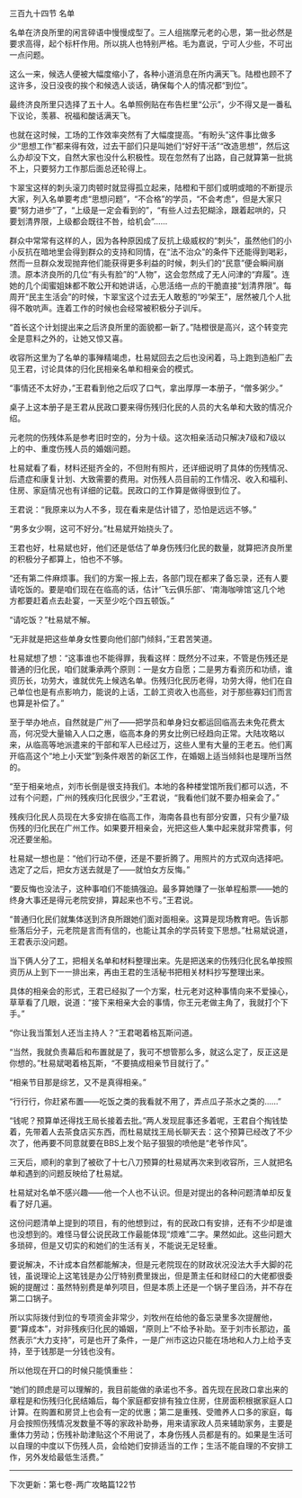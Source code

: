 

三百九十四节 名单

名单在济良所里的闲言碎语中慢慢成型了。三人组揣摩元老的心思，第一批必然是要求高得，起个标杆作用。所以挑人也特别严格。毛为嘉说，宁可人少些，不可出一点问题。

这么一来，候选人便被大幅度缩小了，各种小道消息在所内满天飞。陆橙也顾不了这许多，没日没夜的挨个和候选人谈话，确保每个人的情况都“到位”。

最终济良所里只选择了五十人。名单照例贴在布告栏里“公示”，少不得又是一番私下议论，羡慕、祝福和酸话满天飞。

也就在这时候，工场的工作效率突然有了大幅度提高。“有盼头”这件事比做多少“思想工作”都来得有效，过去干部们只是叫她们“好好干活”“改造思想”，然后这么办却没下文，自然大家也没什么积极性。现在忽然有了出路，自己就算第一批挑不上，只要努力工作那后面总还轮得上。

卞翠宝这样的刺头滚刀肉顿时就显得孤立起来，陆橙和干部们或明或暗的不断提示大家，列入名单要考虑“思想问题”，“不合格”的学员，“不会考虑”，但是大家只要“努力进步”了，“上级是一定会看到的”，“有些人过去犯糊涂，跟着起哄的，只要划清界限，上级都会既往不咎，给机会”……

群众中常常有这样的人，因为各种原因成了反抗上级威权的“刺头”，虽然他们的小小反抗在暗地里会得到群众的支持和同情，在“法不治众”的条件下还能得到喝彩，然而一旦群众发现抛弃他们能获得更多利益的时候，刺头们的“民意”便会瞬间崩溃。原本济良所的几位“有头有脸”的“人物”，这会忽然成了无人问津的“弃履”。连她的几个闺蜜姐妹都不敢公开和她讲话，心思活络一点的干脆直接“划清界限”。每周开“民主生活会”的时候，卞翠宝这个过去无人敢惹的“吵架王”，居然被几个人批得不敢吭声。连着工作的时候也会经常被积极分子训斥。

“首长这个计划提出来之后济良所里的面貌都一新了。”陆橙很是高兴，这个转变完全是意料之外的，让她又惊又喜。

收容所这里为了名单的事殚精竭虑，杜易斌回去之后也没闲着，马上跑到造船厂去见王君，讨论具体的归化民相亲名单和相亲会的模式。

“事情还不太好办，”王君看到他之后叹了口气，拿出厚厚一本册子，“僧多粥少。”

桌子上这本册子是王君从民政口要来得伤残归化民的人员的大名单和大致的情况介绍。

元老院的伤残体系是参考旧时空的，分为十级。这次相亲活动只解决7级和7级以上的中、重度伤残人员的婚姻问题。

杜易斌看了看，材料还挺齐全的，不但附有照片，还详细说明了具体的伤残情况、后遗症和康复计划、大致需要的费用。对伤残人员目前的工作情况、收入和福利、住房、家庭情况也有详细的记载。民政口的工作算是做得很到位了。

王君说：“我原来以为人不多，现在看来是估计错了，恐怕是远远不够。”

“男多女少啊，这可不好分。”杜易斌开始挠头了。

王君也好，杜易斌也好，他们还是低估了单身伤残归化民的数量，就算把济良所里的积极分子都算上，怕也不不够。

“还有第二件麻烦事。我们的方案一报上去，各部门现在都来了备忘录，还有人要请吃饭的。要是咱们现在在临高的话，估计‘飞云俱乐部’、‘南海咖啡馆’这几个地方都要赶着点去赴宴，一天至少吃个四五顿饭。”

“请吃饭？”杜易斌不解。

“无非就是把这些单身女性要向他们部门倾斜，”王君苦笑道。

杜易斌想了想：“这事谁也不能得罪，我看这样：既然分不过来，不管是伤残还是普通的归化民，咱们就秉承两个原则：一是女方自愿；二是男方看资历和功绩，谁资历长，功劳大，谁就优先上候选名单。伤残归化民历老得，功劳大得，他们在自己单位也是有点影响力，能说的上话，工龄工资收入也高些，对于那些寡妇们而言也算是补偿了。”

至于举办地点，自然就是广州了――把学员和单身妇女都运回临高去未免花费太高，何况受大量输入人口之惠，临高本身的男女比例已经趋向正常。大陆攻略以来，从临高等地派遣来的干部和军人已经过万，这些人里有大量的王老五。他们离开临高这个“地上小天堂”到条件艰苦的新区工作，在婚姻上适当倾斜也是理所当然的。

“至于相亲地点，刘市长倒是很支持我们。本地的各种楼堂馆所我们都可以选，不过有个问题，广州的残疾归化民很少，”王君说，“我看他们就不要办相亲会了。”

残疾归化民人员现在大多安排在临高工作，海南各县也有部分安置，只有少量7级伤残的归化民在广州工作。如果要开相亲会，光把这些人集中起来就非常费事，何况还要坐船。

杜易斌一想也是：“他们行动不便，还是不要折腾了。用照片的方式双向选择吧。选定了之后，把女方送去就是了――就怕女方反悔。”

“要反悔也没法子，这种事咱们不能搞强迫。最多算她赚了一张单程船票――她的终身大事还是得元老院安排，算起来也不亏。”王君说。

“普通归化民们就集体送到济良所跟她们面对面相亲。这算是现场教育吧。告诉那些落后分子，元老院是言而有信的，也能让其余的学员转变下思想。”杜易斌说道，王君表示没问题。

当下俩人分了工，把相关名单和材料整理出来。先是把送来的伤残归化民名单按照资历从上到下一一排出来，再由王君的生活秘书把相关材料抄写整理出来。

具体的相亲会的形式，王君已经拟了一个方案，杜元老对这种事情向来不爱操心，草草看了几眼，说道：“接下来相亲大会的事情，你王元老做主角了，我就打个下手。”

“你让我当策划人还当主持人？”王君喝着格瓦斯问道。

“当然，我就负责幕后和布置就是了，我可不想管那么多，就这么定了，反正这是你想的。”杜易斌喝着格瓦斯，“不要搞成相亲节目就行了。”

“相亲节目那是综艺，又不是真得相亲。”

“行行行，你赶紧布置――吃饭之类的我看就不用了，弄点瓜子茶水之类的……”

“钱呢？预算单还得找王局长接着去批。”两人发现屁事还多着呢，王君自个掏钱垫着，先带着人去茶食店买东西，而杜易斌找王局长聊天去：这个预算已经改了不少次了，他再要不同意就要在BBS上发个贴子狠狠的喷他是“老爷作风”。

三天后，顺利的拿到了被砍了十七八刀预算的杜易斌再次来到收容所，三人就把名单和遇到的问题反映给了杜易斌。

杜易斌对名单不感兴趣――他一个人也不认识。但是对提出的各种问题清单却反复看了好几遍。

这份问题清单上提到的项目，有的他想到过，有的民政口有安排，还有不少却是谁也没想到的。难怪马督公说民政工作最能体现“烦难”二字。果然如此。这些问题大多琐碎，但是又切实的和她们的生活有关，不能说无足轻重。

要说解决，不计成本自然都能解决，但是元老院现在的财政状况没法大手大脚的花钱，虽说理论上这笔钱是办公厅特别费里拨出，但是萧主任和财经口的大佬都很委婉的提醒过：虽然特别费是单列项目，但是本质上还是一个锅子里舀汤，并不存在第二口锅子。

所以实际拨付到位的专项资金非常少，刘牧州在给他的备忘录里多次提醒他，要“算成本”，对非残疾归化民的婚姻，“原则上”不给予补助。至于刘市长那边，虽然表示“大力支持”，可是也开了条件，一是广州市这边只能在场地和人力上给予支持，至于钱那是一分钱也没有。

所以他现在开口的时候只能慎重些：

“她们的顾虑是可以理解的，我目前能做的承诺也不多。首先现在民政口拿出来的章程是和伤残归化民结婚后，每个家庭都安排有独立住房，住房面积根据家庭人口计算。在购置和房贷上也会有一定的优惠；第二是重残、受赡养人口多的家庭，每月会按照伤残情况发数量不等的家政补助券，用来请家政人员来辅助家务，主要是重体力劳动；伤残补助津贴这个不用说了，本身伤残人员都是有的。如果是生活可以自理的中度以下伤残人员，会给她们安排适当的工作；生活不能自理的不安排工作，另外发给最低生活费。”

-------------------------------------------

下次更新：第七卷-两广攻略篇122节


